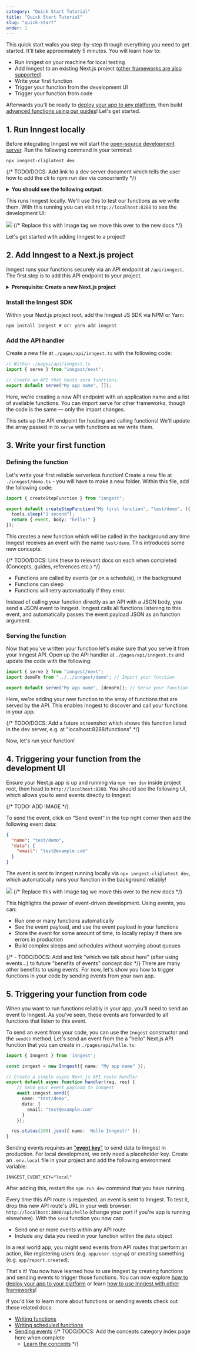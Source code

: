 ```yaml
---
category: "Quick Start Tutorial"
title: "Quick Start Tutorial"
slug: "quick-start"
order: 1
---
```


This quick start walks you step-by-step through everything you need to get started.  It'll take approximately 5 minutes.  You will learn how to:

- Run Inngest on your machine for local testing
- Add Inngest to an existing Next.js project ([other frameworks are also supported](/docs/frameworks))
- Write your first function
- Trigger your function from the development UI
- Trigger your function from code

Afterwards you'll be ready to [deploy your app to any platform](/docs/deploy), then build [advanced functions using our guides](/docs/guides)!  Let's get started.

## 1. Run Inngest locally

Before integrating Inngest we will start the [open-source development server](https://www.github.com/inngest/inngest).  Run the following command in your terminal:

```shell
npx inngest-cli@latest dev
```

{/* TODO/DOCS: Add link to a dev server document which tells the user how to add the cli to npm run dev via concurrently */}

<details>
  <summary><strong>You should see the following output:</strong></summary>

```shell
$ npx inngest-cli@latest dev
12:38PM INF runner > starting event stream backend=inmemory
12:38PM INF executor > starting queue backend=inmemory
12:38PM INF devserver > autodiscovering locally hosted SDKs
12:38PM INF executor > service starting
12:38PM INF coreapi > service starting
12:38PM INF devserver > service starting
12:38PM INF executor > subscribing to function queue
12:38PM INF runner > starting queue backend=inmemory
12:38PM INF coreapi > starting server addr=0.0.0.0:8300
12:38PM INF api > starting server addr=0.0.0.0:8288
12:38PM INF runner > initializing scheduled messages len=0
12:38PM INF runner > service starting
12:38PM INF runner > subscribing to events topic=events

        Inngest dev server online at 0.0.0.0:8288, visible at the following URLs:

          - http://127.0.0.1:8288 (http://localhost:8288)
```

</details>

This runs Inngest locally.  We'll use this to test our functions as we write them.  With this running you can visit `http://localhost:8288` to see the development UI:

<div className="text-center">
  <img src="/assets/docs/quick-start/dev-server-startup-screen.png" style={{ maxWidth: "600px;" }}/>
  {/* Replace this with Image tag we move this over to the new docs */}
</div>

Let's get started with adding Inngest to a project!

## 2. Add Inngest to a Next.js project

Inngest runs your functions securely via an API endpoint at `/api/inngest`.  The first step is to add this API endpoint to your project.

<details>
  <summary><strong>Prerequisite: Create a new Next.js project</strong></summary>

Let's start a new Next.js project by running `create-next-app` in your terminal:

```shell
npx create-next-app@latest --ts --eslint inngest-guide
```

You can answer the questions however you'd like.  This creates a new `inngest-guide` directory containing your project.  Open this directory in your terminal and code editor, then we can start adding Inngest!
</details>

### Install the Inngest SDK

Within your Next.js project root, add the Inngest JS SDK via NPM or Yarn:

```shell
npm install inngest # or: yarn add inngest
```

### Add the API handler

Create a new file at `./pages/api/inngest.ts` with the following code:

```typescript
// Within ./pages/api/inngest.ts
import { serve } from "inngest/next";

// Create an API that hosts zero functions.
export default serve("My app name", []);
```

Here, we're creating a new API endpoint with an application name and a list of available functions.  You can import serve for other frameworks, though the code is the same — only the import changes.

This sets up the API endpoint for hosting and calling functions!  We'll update the array passed in to `serve` with functions as we write them.

## 3. Write your first function

### Defining the function

Let's write your first reliable serverless function!  Create a new file at `./inngest/demo.ts` - you will have to make a new folder.  Within this file, add the following code:

```typescript
import { createStepFunction } from "inngest";

export default createStepFunction("My first function", "test/demo", ({ event, tools }) => {
  tools.sleep("1 second");
  return { event, body: "hello!" }
});
```

This creates a new function which will be called in the background any time Inngest receives an event with the name `test/demo`.  This introduces some new concepts:

{/*  TODO/DOCS: Link these to relevant docs on each when completed (Concepts, guides, references etc.) */}
- Functions are called by events (or on a schedule), in the background
- Functions can sleep
- Functions will retry automatically if they error.

Instead of calling your function directly as an API with a JSON body, you send a JSON event to Inngest.  Inngest calls all functions listening to this event, and automatically passes the event payload JSON as an function argument.

### Serving the function

Now that you've written your function let's make sure that you serve it from your Inngest API.  Open up the API handler at `./pages/api/inngest.ts` and update the code with the following:

```typescript
import { serve } from "inngest/next";
import demoFn from "../../inngest/demo"; // Import your function

export default serve("My app name", [demoFn]); // Serve your function
```

Here, we're adding your new function to the array of functions that are served by the API. This enables Inngest to discover and call your functions in your app.

{/*  TODO/DOCS: Add a future screenshot which shows this function listed in the dev server, e.g. at "localhost:8288/functions" */}

Now, let's run your function!

## 4. Triggering your function from the development UI

Ensure your Next.js app is up and running via `npm run dev` inside project root, then head to `http://localhost:8288`.  You should see the following UI, which allows you to send events directly to Inngest:

{/*  TODO: ADD IMAGE */}

To send the event, click on “Send event” in the top right corner then add the following event data:

```json
{
  "name": "test/demo",
  "data": {
    "email": "test@example.com"
  }
}
```

The event is sent to Inngest running locally via `npx inngest-cli@latest dev`, which automatically runs your function in the background reliably!

<div className="text-center">
  <img src="/assets/docs/quick-start/dev-server-function-run.png" style={{ maxWidth: "720px;" }}/>
  {/* Replace this with Image tag we move this over to the new docs */}
</div>

This highlights the power of event-driven development.  Using events, you can:

- Run one or many functions automatically
- See the event payload, and use the event payload in your functions
- Store the event for some amount of time, to locally replay if there are errors in production
- Build complex sleeps and schedules without worrying about queues

{/* - TODO/DOCS:
  Add and link "which we talk about here" (after using events...) to future "benefits of events" concept doc
*/}
There are many other benefits to using events.  For now, let's show you how to trigger functions in your code by sending events from your own app.

## 5. Triggering your function from code

When you want to run functions reliably in your app, you'll need to send an event to Inngest.  As you've seen, these events are forwarded to all functions that listen to this event.

To send an event from your code, you can use the `Inngest` constructor and the `send()` method. Let's send an event from the a “hello” Next.js API function that you can create in `./pages/api/hello.ts`:

```typescript
import { Inngest } from 'inngest';

const inngest = new Inngest({ name: "My app name" });

// Create a simple async Next.js API route handler
export default async function handler(req, res) {
	// Send your event payload to Inngest
	await inngest.send({
	  name: "test/demo",
	  data: {
	    email: "test@example.com"
	  }
	});

  res.status(200).json({ name: 'Hello Inngest!' });
}
```

<aside className="mt-6">

Sending events requires an ["**event key**"](/docs/events) to send data to Inngest in production. For local development, we only need a placeholder key. Create an `.env.local` file in your project and add the following environment variable:

```shell
INNGEST_EVENT_KEY="local"
```

After adding this, restart the `npm run dev` command that you have running.

</aside>

Every time this API route is requested, an event is sent to Inngest. To test it, drop this new API route's URL in your web browser: `http://localhost:3000/api/hello` (change your port if you're app is running elsewhere). With the `send` function you now can:

- Send one or more events within any API route
- Include any data you need in your function within the `data` object

In a real world app, you might send events from API routes that perform an action, like registering users (e.g. `app/user.signup`) or creating something (e.g. `app/report.created`).

That's it! You now have learned how to use Inngest by creating functions and sending events to trigger those functions. You can now explore [how to deploy your app to your platform](/docs/deploy) or learn [how to use Inngest with other frameworks](/docs/frameworks)!

If you'd like to learn more about functions or sending events check out these related docs:

- [Writing functions](/docs/functions)
- [Writing scheduled functions](/docs/functions#writing-a-scheduled-function)
- [Sending events](/docs/events)
{/* TODO/DOCS: Add the concepts category index page here when complete
  - [Learn the concepts](/docs/concepts) */}
